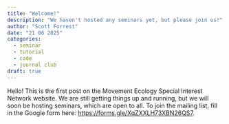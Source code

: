 ```yaml
---
title: "Welcome!"
description: "We haven't hosted any seminars yet, but please join us!"
author: "Scott Forrest"
date: "21 06 2025"
categories:
  - seminar
  - tutorial
  - code
  - journal club
draft: true
---
```


Hello! This is the first post on the Movement Ecology Special Interest Network website. We are still getting things up and running, but we will soon be hosting seminars, which are open to all. To join the mailing list, fill in the Google form here: [https://forms.gle/XqZXXLH73XBN26QS7](https://forms.gle/XqZXXLH73XBN26QS7).